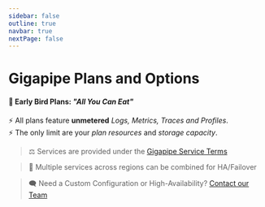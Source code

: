 ```yaml
---
sidebar: false
outline: true
navbar: true
nextPage: false
---
```



# Gigapipe Plans and Options

#### 🐣 Early Bird Plans: _"All You Can Eat"_

⚡ All plans feature **unmetered** _Logs, Metrics, Traces and Profiles_. <br/>
⚡ The only limit are your _plan resources_ and _storage capacity_.

<PricingCalculator />

> ⚖️ Services are provided under the [Gigapipe Service Terms](/legal)

> 🥡 Multiple services across regions can be combined for HA/Failover

> 🗨️ Need a Custom Configuration or High-Availability? [Contact our Team](https://docs.google.com/forms/d/e/1FAIpQLSeb_eMwgtpbOk0ejAVW7ihKAzkt0WKnLwCQFyHkIzl5DAU2ig/viewform)
